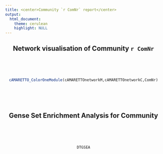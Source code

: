 ```yaml
---
title: <center>Community `r ComNr` report</center>
output: 
  html_document:
    theme: cerulean
    highlight: NULL
---
```


<center>
## Network visualisation of Community `r ComNr`
<br><br><br>
```r
cAMARETTO_ColorOneModule(cAMARETTOnetworkM,cAMARETTOnetworkC,ComNr)
```
<br><br><br>

## Gense Set Enrichment Analysis for Community
<br><br><br>
```r
DTGSEA
```
<br><br><br>
</center>